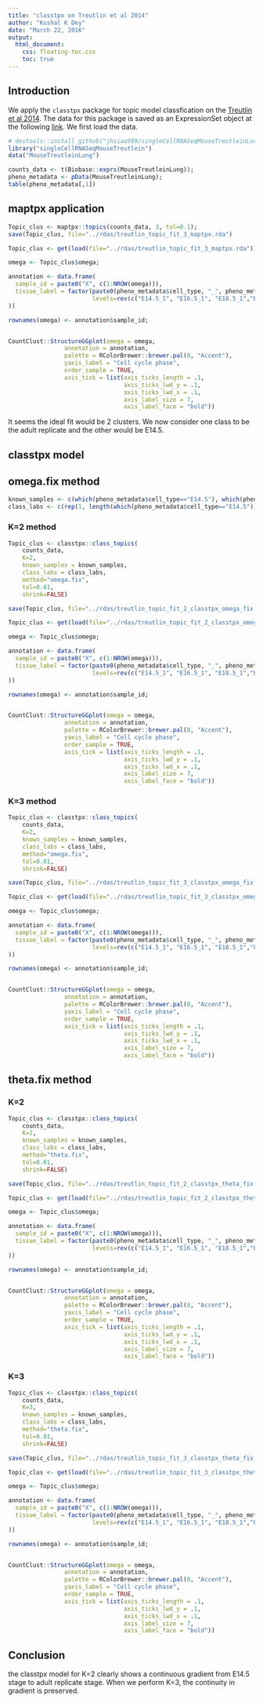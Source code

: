 ```yaml
---
title: "classtpx on Treutlin et al 2014"
author: "Kushal K Dey"
date: "March 22, 2016"
output: 
  html_document:
    css: floating-toc.css
    toc: true
---
```


## Introduction

We apply the `classtpx` package for topic model classfication on the [Treutlin et al 2014](http://www.ncbi.nlm.nih.gov/pmc/articles/PMC4145853/pdf/nihms568867.pdf). The data for this package is saved as an ExpressionSet object at the following [link](https://github.com/jhsiao999/singleCellRNASeqMouseTreutleinLung). We first load the data.

```r
# devtools::install_github("jhsiao999/singleCellRNASeqMouseTreutleinLung", force=TRUE)
library("singleCellRNASeqMouseTreutlein")
data("MouseTreutleinLung")
```

```r
counts_data <- t(Biobase::exprs(MouseTreutleinLung));
pheno_metadata <- pData(MouseTreutleinLung);
table(pheno_metadata[,1])
```

## maptpx application

```r
Topic_clus <- maptpx::topics(counts_data, 3, tol=0.1);
save(Topic_clus, file="../rdas/treutlin_topic_fit_3_maptpx.rda")
```

```r
Topic_clus <- get(load(file="../rdas/treutlin_topic_fit_3_maptpx.rda"))

omega <- Topic_clus$omega;

annotation <- data.frame(
  sample_id = paste0("X", c(1:NROW(omega))),
  tissue_label = factor(paste0(pheno_metadata$cell_type, "_", pheno_metadata$replicate),
                        levels=rev(c("E14.5_1", "E16.5_1", "E18.5_1","E18.5_2","E18.5_3","adult_replicate"))
))

rownames(omega) <- annotation$sample_id;


CountClust::StructureGGplot(omega = omega,
                annotation = annotation,
                palette = RColorBrewer::brewer.pal(8, "Accent"),
                yaxis_label = "Cell cycle phase",
                order_sample = TRUE,
                axis_tick = list(axis_ticks_length = .1,
                                 axis_ticks_lwd_y = .1,
                                 axis_ticks_lwd_x = .1,
                                 axis_label_size = 7,
                                 axis_label_face = "bold"))
```

It seems the ideal fit would be $2$ clusters. We now consider one class to be the adult replicate and the other would be E14.5.

## classtpx model

## omega.fix method 


```r
known_samples <- c(which(pheno_metadata$cell_type=="E14.5"), which(pheno_metadata$cell_type=="adult"));
class_labs <- c(rep(1, length(which(pheno_metadata$cell_type=="E14.5"))), rep(2,length(which(pheno_metadata$cell_type=="adult"))));
```

### K=2 method

```r
Topic_clus <- classtpx::class_topics(
    counts_data, 
    K=2, 
    known_samples = known_samples,
    class_labs = class_labs,
    method="omega.fix",
    tol=0.01,
    shrink=FALSE)

save(Topic_clus, file="../rdas/treutlin_topic_fit_2_classtpx_omega_fix.rda")
```

```r
Topic_clus <- get(load(file="../rdas/treutlin_topic_fit_2_classtpx_omega_fix.rda"))

omega <- Topic_clus$omega;

annotation <- data.frame(
  sample_id = paste0("X", c(1:NROW(omega))),
  tissue_label = factor(paste0(pheno_metadata$cell_type, "_", pheno_metadata$replicate),
                        levels=rev(c("E14.5_1", "E16.5_1", "E18.5_1","E18.5_2","E18.5_3","adult_replicate"))
))

rownames(omega) <- annotation$sample_id;


CountClust::StructureGGplot(omega = omega,
                annotation = annotation,
                palette = RColorBrewer::brewer.pal(8, "Accent"),
                yaxis_label = "Cell cycle phase",
                order_sample = TRUE,
                axis_tick = list(axis_ticks_length = .1,
                                 axis_ticks_lwd_y = .1,
                                 axis_ticks_lwd_x = .1,
                                 axis_label_size = 7,
                                 axis_label_face = "bold"))
```


### K=3 method

```r
Topic_clus <- classtpx::class_topics(
    counts_data, 
    K=2, 
    known_samples = known_samples,
    class_labs = class_labs,
    method="omega.fix",
    tol=0.01,
    shrink=FALSE)

save(Topic_clus, file="../rdas/treutlin_topic_fit_3_classtpx_omega_fix.rda")
```

```r
Topic_clus <- get(load(file="../rdas/treutlin_topic_fit_3_classtpx_omega_fix.rda"))

omega <- Topic_clus$omega;

annotation <- data.frame(
  sample_id = paste0("X", c(1:NROW(omega))),
  tissue_label = factor(paste0(pheno_metadata$cell_type, "_", pheno_metadata$replicate),
                        levels=rev(c("E14.5_1", "E16.5_1", "E18.5_1","E18.5_2","E18.5_3","adult_replicate"))
))

rownames(omega) <- annotation$sample_id;


CountClust::StructureGGplot(omega = omega,
                annotation = annotation,
                palette = RColorBrewer::brewer.pal(8, "Accent"),
                yaxis_label = "Cell cycle phase",
                order_sample = TRUE,
                axis_tick = list(axis_ticks_length = .1,
                                 axis_ticks_lwd_y = .1,
                                 axis_ticks_lwd_x = .1,
                                 axis_label_size = 7,
                                 axis_label_face = "bold"))
```

## theta.fix method

### K=2

```r
Topic_clus <- classtpx::class_topics(
    counts_data, 
    K=2, 
    known_samples = known_samples,
    class_labs = class_labs,
    method="theta.fix",
    tol=0.01,
    shrink=FALSE)

save(Topic_clus, file="../rdas/treutlin_topic_fit_2_classtpx_theta_fix.rda")
```

```r
Topic_clus <- get(load(file="../rdas/treutlin_topic_fit_2_classtpx_theta_fix.rda"))

omega <- Topic_clus$omega;

annotation <- data.frame(
  sample_id = paste0("X", c(1:NROW(omega))),
  tissue_label = factor(paste0(pheno_metadata$cell_type, "_", pheno_metadata$replicate),
                        levels=rev(c("E14.5_1", "E16.5_1", "E18.5_1","E18.5_2","E18.5_3","adult_replicate"))
))

rownames(omega) <- annotation$sample_id;


CountClust::StructureGGplot(omega = omega,
                annotation = annotation,
                palette = RColorBrewer::brewer.pal(8, "Accent"),
                yaxis_label = "Cell cycle phase",
                order_sample = TRUE,
                axis_tick = list(axis_ticks_length = .1,
                                 axis_ticks_lwd_y = .1,
                                 axis_ticks_lwd_x = .1,
                                 axis_label_size = 7,
                                 axis_label_face = "bold"))
```

### K=3

```r
Topic_clus <- classtpx::class_topics(
    counts_data, 
    K=3, 
    known_samples = known_samples,
    class_labs = class_labs,
    method="theta.fix",
    tol=0.01,
    shrink=FALSE)

save(Topic_clus, file="../rdas/treutlin_topic_fit_3_classtpx_theta_fix.rda")
```

```r
Topic_clus <- get(load(file="../rdas/treutlin_topic_fit_3_classtpx_theta_fix.rda"))

omega <- Topic_clus$omega;

annotation <- data.frame(
  sample_id = paste0("X", c(1:NROW(omega))),
  tissue_label = factor(paste0(pheno_metadata$cell_type, "_", pheno_metadata$replicate),
                        levels=rev(c("E14.5_1", "E16.5_1", "E18.5_1","E18.5_2","E18.5_3","adult_replicate"))
))

rownames(omega) <- annotation$sample_id;


CountClust::StructureGGplot(omega = omega,
                annotation = annotation,
                palette = RColorBrewer::brewer.pal(8, "Accent"),
                yaxis_label = "Cell cycle phase",
                order_sample = TRUE,
                axis_tick = list(axis_ticks_length = .1,
                                 axis_ticks_lwd_y = .1,
                                 axis_ticks_lwd_x = .1,
                                 axis_label_size = 7,
                                 axis_label_face = "bold"))
```

## Conclusion

the classtpx model for K=2 clearly shows a continuous gradient from E14.5 stage to adult replicate stage. When we perform K=3, the continuity in gradient is preserved.

